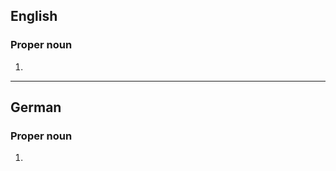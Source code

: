 ==English==

===Proper noun===
{{en-prop}}

# {{given name|en|female|var=Jacqueline}}

----

==German==

===Proper noun===
{{de-proper noun|f}}

# {{given name|de|female|var=Jacqueline}}